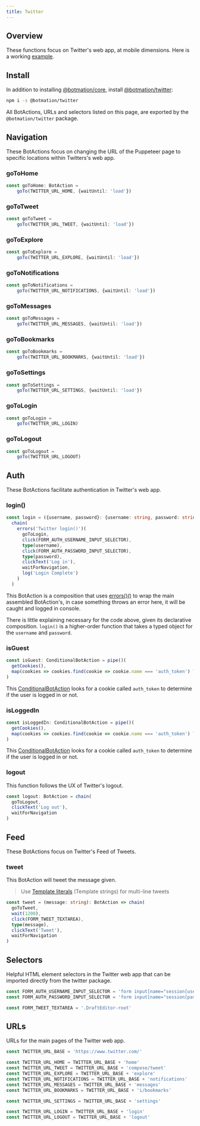 ```yaml
---
title: Twitter
---
```


## Overview

These functions focus on Twitter's web app, at mobile dimensions. Here is a working [example](https://github.com/mrWh1te/Botmation/blob/master/apps/bot-twitter).


## Install

In addition to installing [@botmation/core](/install), install [@botmation/twitter](https://www.npmjs.com/package/@botmation/twitter):
```bash
npm i -s @botmation/twitter
```

All BotActions, URLs and selectors listed on this page, are exported by the `@botmation/twitter` package.

## Navigation

These BotActions focus on changing the URL of the Puppeteer page to specific locations within Twitters's web app.

### goToHome

```typescript
const goToHome: BotAction =
    goTo(TWITTER_URL_HOME, {waitUntil: 'load'})
```

### goToTweet

```typescript
const goToTweet =
    goTo(TWITTER_URL_TWEET, {waitUntil: 'load'})
```

### goToExplore

```typescript
const goToExplore =
    goTo(TWITTER_URL_EXPLORE, {waitUntil: 'load'})
```

### goToNotifications

```typescript
const goToNotifications =
    goTo(TWITTER_URL_NOTIFICATIONS, {waitUntil: 'load'})
```

### goToMessages

```typescript
const goToMessages =
    goTo(TWITTER_URL_MESSAGES, {waitUntil: 'load'})
```

### goToBookmarks

```typescript
const goToBookmarks =
    goTo(TWITTER_URL_BOOKMARKS, {waitUntil: 'load'})
```

### goToSettings

```typescript
const goToSettings =
    goTo(TWITTER_URL_SETTINGS, {waitUntil: 'load'})
```

### goToLogin

```typescript
const goToLogin =
    goTo(TWITTER_URL_LOGIN)
```

### goToLogout

```typescript
const goToLogout =
    goTo(TWITTER_URL_LOGOUT)
```

## Auth

These BotActions facilitate authentication in Twitter's web app.

### login()
```typescript
const login = ({username, password}: {username: string, password: string}): BotAction =>
  chain(
    errors('Twitter login()')(
      goToLogin,
      click(FORM_AUTH_USERNAME_INPUT_SELECTOR),
      type(username),
      click(FORM_AUTH_PASSWORD_INPUT_SELECTOR),
      type(password),
      clickText('Log in'),
      waitForNavigation,
      log('Login Complete')
    )
  )
```
This BotAction is a composition that uses [errors()()](/api/errors#errors) to wrap the main assembled BotAction's, in case something throws an error here, it will be caught and logged in console.

There is little explaining necessary for the code above, given its declarative composition. `login()` is a higher-order function that takes a typed object for the `username` and `password`.

### isGuest
```typescript
const isGuest: ConditionalBotAction = pipe()(
  getCookies(),
  map(cookies => cookies.find(cookie => cookie.name === 'auth_token') ? false : true)
)
```
This [ConditionalBotAction](/topic/conditionals#conditional-botaction) looks for a cookie called `auth_token` to determine if the user is logged in or not.

### isLoggedIn
```typescript
const isLoggedIn: ConditionalBotAction = pipe()(
  getCookies(),
  map(cookies => cookies.find(cookie => cookie.name === 'auth_token') ? true : false)
)
```
This [ConditionalBotAction](/topic/conditionals#conditional-botaction) looks for a cookie called `auth_token` to determine if the user is logged in or not.

### logout

This function follows the UX of Twitter's logout.

```typescript
const logout: BotAction = chain(
  goToLogout,
  clickText('Log out'),
  waitForNavigation
)
```

## Feed

These BotActions focus on Twitter's Feed of Tweets.

### tweet

This BotAction will tweet the message given.

> Use [Template literals](https://developer.mozilla.org/en-US/docs/Web/JavaScript/Reference/Template_literals) (Template strings) for multi-line tweets

```typescript
const tweet = (message: string): BotAction => chain(
  goToTweet,
  wait(1200),
  click(FORM_TWEET_TEXTAREA),
  type(message),
  clickText('Tweet'),
  waitForNavigation
)
```

## Selectors

Helpful HTML element selectors in the Twitter web app that can be imported directly from the twitter package.

```typescript
const FORM_AUTH_USERNAME_INPUT_SELECTOR = 'form input[name="session[username_or_email]"]'
const FORM_AUTH_PASSWORD_INPUT_SELECTOR = 'form input[name="session[password]"]'

const FORM_TWEET_TEXTAREA = '.DraftEditor-root'
```

## URLs

URLs for the main pages of the Twitter web app.

```typescript
const TWITTER_URL_BASE = 'https://www.twitter.com/'

const TWITTER_URL_HOME = TWITTER_URL_BASE + 'home'
const TWITTER_URL_TWEET = TWITTER_URL_BASE + 'compose/tweet'
const TWITTER_URL_EXPLORE = TWITTER_URL_BASE + 'explore'
const TWITTER_URL_NOTIFICATIONS = TWITTER_URL_BASE + 'notifications'
const TWITTER_URL_MESSAGES = TWITTER_URL_BASE + 'messages'
const TWITTER_URL_BOOKMARKS = TWITTER_URL_BASE + 'i/bookmarks'

const TWITTER_URL_SETTINGS = TWITTER_URL_BASE + 'settings'

const TWITTER_URL_LOGIN = TWITTER_URL_BASE + 'login'
const TWITTER_URL_LOGOUT = TWITTER_URL_BASE + 'logout'
```